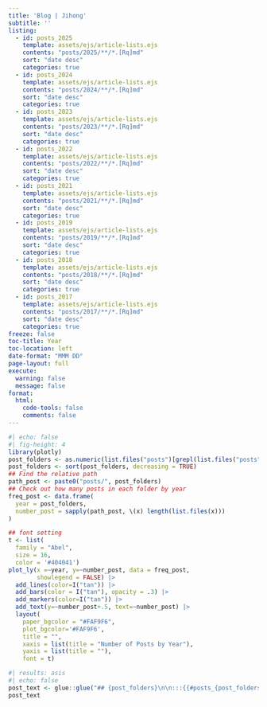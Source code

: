 ```yaml
---
title: 'Blog | Jihong'
subtitle: ''
listing:
  - id: posts_2025
    template: assets/ejs/article-lists.ejs
    contents: "posts/2025/**/*.[Rq]md"
    sort: "date desc"
    categories: true
  - id: posts_2024
    template: assets/ejs/article-lists.ejs
    contents: "posts/2024/**/*.[Rq]md"
    sort: "date desc"
    categories: true
  - id: posts_2023
    template: assets/ejs/article-lists.ejs
    contents: "posts/2023/**/*.[Rq]md"
    sort: "date desc"
    categories: true  
  - id: posts_2022
    template: assets/ejs/article-lists.ejs
    contents: "posts/2022/**/*.[Rq]md"
    sort: "date desc"
    categories: true  
  - id: posts_2021
    template: assets/ejs/article-lists.ejs
    contents: "posts/2021/**/*.[Rq]md"
    sort: "date desc"
    categories: true    
  - id: posts_2019
    template: assets/ejs/article-lists.ejs
    contents: "posts/2019/**/*.[Rq]md"
    sort: "date desc"
    categories: true    
  - id: posts_2018
    template: assets/ejs/article-lists.ejs
    contents: "posts/2018/**/*.[Rq]md"
    sort: "date desc"
    categories: true    
  - id: posts_2017
    template: assets/ejs/article-lists.ejs
    contents: "posts/2017/**/*.[Rq]md"
    sort: "date desc"
    categories: true    
freeze: false    
toc-title: Year
toc-location: left
date-format: "MMM DD"
page-layout: full
execute: 
  warning: false
  message: false
format: 
  html:
    code-tools: false
    comments: false
---
```


```r
#| echo: false
#| fig-height: 4
library(plotly)
post_folders <- as.numeric(list.files("posts")[grepl(list.files("posts"), pattern = "20")])
post_folders <- sort(post_folders, decreasing = TRUE)
## Find the relative path
path_post <- paste0("posts/", post_folders)
## Check out how many posts in each folder by year
freq_post <- data.frame(
  year = post_folders,
  number_post = sapply(path_post, \(x) length(list.files(x)))
)

## font setting
t <- list(
  family = "Abel",
  size = 16,
  color = '#404041')
plot_ly(x =~year, y=~number_post, data = freq_post, 
        showlegend = FALSE) |> 
  add_lines(color=I("tan")) |> 
  add_bars(color = I("tan"), opacity = .3) |> 
  add_markers(color=I("tan")) |> 
  add_text(y=~number_post+.5, text=~number_post) |> 
  layout(
    paper_bgcolor = "#FAF9F6",
    plot_bgcolor='#FAF9F6',
    title = "",
    xaxis = list(title = "Number of Posts by Year"), 
    yaxis = list(title = ""),
    font = t)
```

```r
#| results: asis
#| echo: false
post_text <- glue::glue("## {post_folders}\n\n:::{{#posts_{post_folders}}}\n:::  \n\n")
post_text
```
